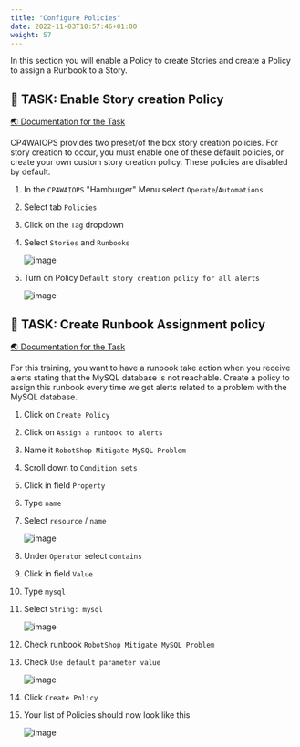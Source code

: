 ```yaml
---
title: "Configure Policies"
date: 2022-11-03T10:57:46+01:00
weight: 57
---
```




In this section you will enable a Policy to create Stories and create a Policy to assign a Runbook to a Story.


## 🚀 TASK: Enable Story creation Policy

<a href="https://www.ibm.com/docs/en/cloud-paks/cloud-pak-watson-aiops/3.5.0?topic=policies-default-story-creation" target="_blank" >🌏 Documentation for the Task</a>



CP4WAIOPS provides two preset/of the box story creation policies. For story creation to occur, you must enable one of these default policies, or create your own custom story creation policy. These policies are disabled by default.



<Accordion>
<AccordionItem title="Need Help?">

1. In the `CP4WAIOPS` "Hamburger" Menu select `Operate`/`Automations`
1. Select tab `Policies`
1. Click on the `Tag` dropdown
1. Select `Stories` and `Runbooks`

	![image](/images/33_policy.png)

1. Turn on Policy `Default story creation policy for all alerts` 

	![image](/images/34_policy.png)

</AccordionItem>
</Accordion>



## 🚀 TASK: Create Runbook Assignment policy

<a href="https://www.ibm.com/docs/en/cloud-paks/cloud-pak-watson-aiops/3.5.0?topic=policies-assign-runbook-alerts" target="_blank" >🌏 Documentation for the Task</a>



For this training, you want to have a runbook take action when you receive alerts stating that the MySQL database is not reachable. 
Create a policy to assign this runbook every time we get alerts related to a problem with the MySQL database.





<Accordion>
<AccordionItem title="Need Help?">

1. Click on `Create Policy`
1. Click on `Assign a runbook to alerts`
1. Name it `RobotShop Mitigate MySQL Problem`
1. Scroll down to `Condition sets`
1. Click in field  `Property`
1. Type `name`
1. Select `resource` / `name`

	![image](/images/35_runbook.png)

1. Under `Operator` select `contains`
1. Click in field  `Value`
1. Type `mysql`
1. Select `String: mysql`

	![image](/images/36_runbook.png)

1. Check runbook `RobotShop Mitigate MySQL Problem`
1. Check `Use default parameter value`

	![image](/images/37_runbook.png)

1. Click `Create Policy`

1. Your list of Policies should now look like this

	![image](/images/38_runbook.png)


</AccordionItem>
</Accordion>